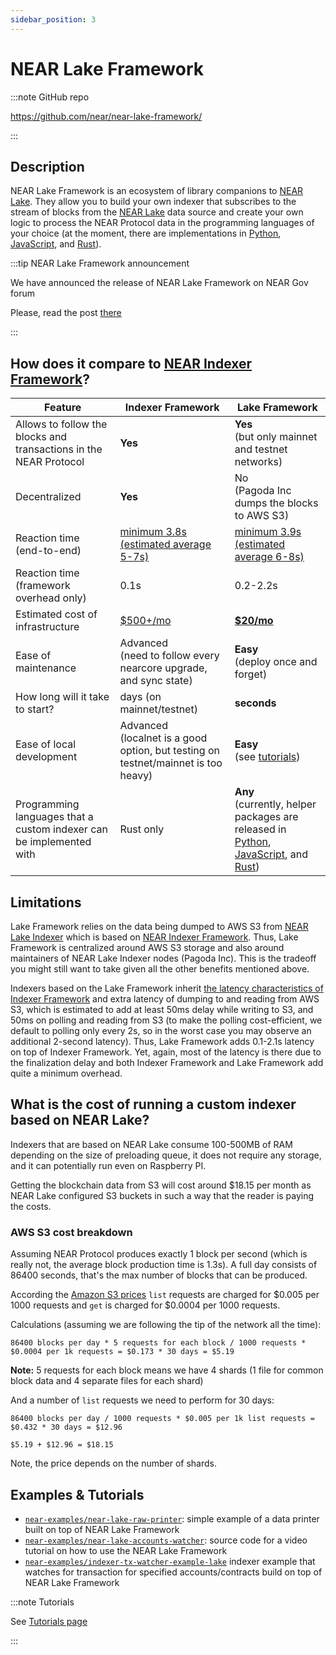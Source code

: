 ```yaml
---
sidebar_position: 3
---
```


# NEAR Lake Framework

:::note GitHub repo

https://github.com/near/near-lake-framework/

:::

## Description

NEAR Lake Framework is an ecosystem of library companions to [NEAR Lake](./near-lake-indexer). They allow you to build your own indexer that subscribes to the stream of blocks from the [NEAR Lake](./near-lake-indexer) data source and create your own logic to process the NEAR Protocol data in the programming languages of your choice (at the moment, there are implementations in [Python](http://pypi.org/project/near-lake-framework), [JavaScript](https://www.npmjs.com/package/near-lake-framework), and [Rust](https://crates.io/crates/near-lake-framework)).

:::tip NEAR Lake Framework announcement

We have announced the release of NEAR Lake Framework on NEAR Gov forum

Please, read the post [there](https://gov.near.org/t/announcement-near-lake-framework-brand-new-word-in-indexer-building-approach/17668)

:::


## How does it compare to [NEAR Indexer Framework](./near-indexer-framework)?

Feature | Indexer Framework | Lake Framework
------- | ----------------- | --------------
Allows to follow the blocks and transactions in the NEAR Protocol | **Yes** | **Yes**<br />(but only mainnet and testnet networks)
Decentralized | **Yes** | No<br />(Pagoda Inc dumps the blocks to AWS S3)
Reaction time (end-to-end) | [minimum 3.8s (estimated average 5-7s)](./near-indexer-framework#limitations) | [minimum 3.9s (estimated average 6-8s)](#limitations)
Reaction time (framework overhead only) | 0.1s | 0.2-2.2s
Estimated cost of infrastructure | [$500+/mo](https://near-nodes.io/rpc/hardware-rpc) | [**$20/mo**](#what-is-the-cost-of-running-a-custom-indexer-based-on-near-lake)
Ease of maintenance | Advanced<br />(need to follow every nearcore upgrade, and sync state) | **Easy**<br />(deploy once and forget)
How long will it take to start? | days (on mainnet/testnet) | **seconds**
Ease of local development | Advanced<br />(localnet is a good option, but testing on testnet/mainnet is too heavy) | **Easy**<br />(see [tutorials](/tutorials/intro))
Programming languages that a custom indexer can be implemented with | Rust only | **Any**<br />(currently, helper packages are released in [Python](http://pypi.org/project/near-lake-framework), [JavaScript](https://www.npmjs.com/package/near-lake-framework), and [Rust](https://crates.io/crates/near-lake-framework))


## Limitations

Lake Framework relies on the data being dumped to AWS S3 from [NEAR Lake Indexer](https://github.com/near/near-lake-indexer) which is based on [NEAR Indexer Framework](./near-indexer-framework). Thus, Lake Framework is centralized around AWS S3 storage and also around maintainers of NEAR Lake Indexer nodes (Pagoda Inc). This is the tradeoff you might still want to take given all the other benefits mentioned above.

Indexers based on the Lake Framework inherit [the latency characteristics of Indexer Framework](./near-indexer-framework#limitations) and extra latency of dumping to and reading from AWS S3, which is estimated to add at least 50ms delay while writing to S3, and 50ms on polling and reading from S3 (to make the polling cost-efficient, we default to polling only every 2s, so in the worst case you may observe an additional 2-second latency). Thus, Lake Framework adds 0.1-2.1s latency on top of Indexer Framework. Yet, again, most of the latency is there due to the finalization delay and both Indexer Framework and Lake Framework add quite a minimum overhead.

## What is the cost of running a custom indexer based on NEAR Lake?

Indexers that are based on NEAR Lake consume 100-500MB of RAM depending on the size of preloading queue, it does not require any storage, and it can potentially run even on Raspberry PI.

Getting the blockchain data from S3 will cost around $18.15 per month as NEAR Lake configured S3 buckets in such a way that the reader is paying the costs.

### AWS S3 cost breakdown

Assuming NEAR Protocol produces exactly 1 block per second (which is really not, the average block production time is 1.3s). A full day consists of 86400 seconds, that's the max number of blocks that can be produced.

According the [Amazon S3 prices](https://aws.amazon.com/s3/pricing/?nc1=h_ls) `list` requests are charged for $0.005 per 1000 requests and `get` is charged for $0.0004 per 1000 requests.

Calculations (assuming we are following the tip of the network all the time):

```
86400 blocks per day * 5 requests for each block / 1000 requests * $0.0004 per 1k requests = $0.173 * 30 days = $5.19
```
**Note:** 5 requests for each block means we have 4 shards (1 file for common block data and 4 separate files for each shard)

And a number of `list` requests we need to perform for 30 days:

```
86400 blocks per day / 1000 requests * $0.005 per 1k list requests = $0.432 * 30 days = $12.96

$5.19 + $12.96 = $18.15
```

Note, the price depends on the number of shards.

## Examples & Tutorials

- [`near-examples/near-lake-raw-printer`](https://github.com/near-examples/near-lake-raw-printer): simple example of a data printer built on top of NEAR Lake Framework
- [`near-examples/near-lake-accounts-watcher`](https://github.com/near-examples/near-lake-accounts-watcher): source code for a video tutorial on how to use the NEAR Lake Framework
- [`near-examples/indexer-tx-watcher-example-lake`](https://github.com/near-examples/indexer-tx-watcher-example-lake) indexer example that watches for transaction for specified accounts/contracts build on top of NEAR Lake Framework

:::note Tutorials

See [Tutorials page](/tutorials/intro)

:::
